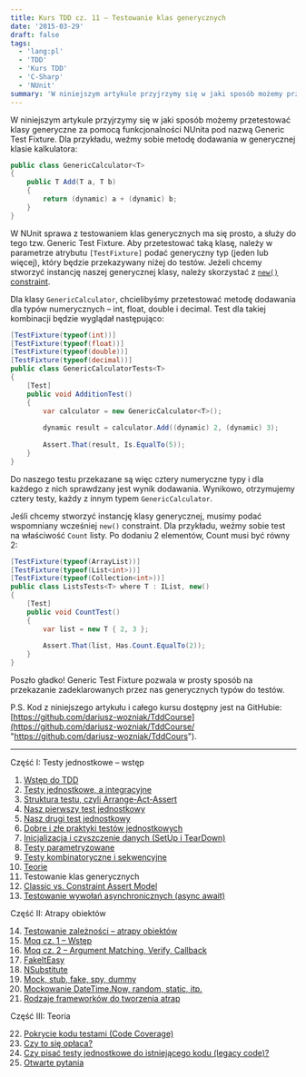 ```yaml
---
title: Kurs TDD cz. 11 — Testowanie klas generycznych
date: '2015-03-29'
draft: false
tags:
  - 'lang:pl'
  - 'TDD'
  - 'Kurs TDD'
  - 'C-Sharp'
  - 'NUnit'
summary: 'W niniejszym artykule przyjrzymy się w jaki sposób możemy przetestować klasy generyczne za pomocą funkcjonalności NUnita pod nazwą Generic Test Fixture.'
---
```


W niniejszym artykule przyjrzymy się w jaki sposób możemy przetestować klasy generyczne za pomocą funkcjonalności NUnita pod nazwą Generic Test Fixture. Dla przykładu, weźmy sobie metodę dodawania w generycznej klasie kalkulatora: 

```csharp
public class GenericCalculator<T>
{
    public T Add(T a, T b)
    {
        return (dynamic) a + (dynamic) b;
    }
}
```

 W NUnit sprawa z testowaniem klas generycznych ma się prosto, a służy do tego tzw. Generic Test Fixture. Aby przetestować taką klasę, należy w parametrze atrybutu `[TestFixture]` podać generyczny typ (jeden lub więcej), który będzie przekazywany niżej do testów. Jeżeli chcemy stworzyć instancję naszej generycznej klasy, należy skorzystać z [`new()` constraint](https://msdn.microsoft.com/en-us/library/sd2w2ew5%28v=vs.140%29.aspx "new() constraint").
 
 Dla klasy `GenericCalculator`, chcielibyśmy przetestować metodę dodawania dla typów numerycznych – int, float, double i decimal. Test dla takiej kombinacji będzie wyglądał następująco: 

```csharp
[TestFixture(typeof(int))]
[TestFixture(typeof(float))]
[TestFixture(typeof(double))]
[TestFixture(typeof(decimal))]
public class GenericCalculatorTests<T>
{
    [Test]
    public void AdditionTest()
    {
        var calculator = new GenericCalculator<T>();
 
        dynamic result = calculator.Add((dynamic) 2, (dynamic) 3);
 
        Assert.That(result, Is.EqualTo(5));
    }
}
```

 Do naszego testu przekazane są więc cztery numeryczne typy i dla każdego z nich sprawdzany jest wynik dodawania. Wynikowo, otrzymujemy cztery testy, każdy z innym typem `GenericCalculator`.
 
 Jeśli chcemy stworzyć instancję klasy generycznej, musimy podać wspomniany wcześniej `new()` constraint. Dla przykładu, weźmy sobie test na właściwość `Count` listy. Po dodaniu 2 elementów, Count musi być równy 2: 

```csharp
[TestFixture(typeof(ArrayList))]
[TestFixture(typeof(List<int>))]
[TestFixture(typeof(Collection<int>))]
public class ListsTests<T> where T : IList, new()
{
    [Test]
    public void CountTest()
    {
        var list = new T { 2, 3 };
 
        Assert.That(list, Has.Count.EqualTo(2));
    }
}
```

 Poszło gładko! Generic Test Fixture pozwala w prosty sposób na przekazanie zadeklarowanych przez nas generycznych typów do testów.
 
 P.S. Kod z niniejszego artykułu i całego kursu dostępny jest na GitHubie: [https://github.com/dariusz-wozniak/TddCourse](https://github.com/dariusz-wozniak/TddCourse/ "https://github.com/dariusz-wozniak/TddCours").


----


Część I: Testy jednostkowe – wstęp

1. [Wstęp do TDD](/posts/kurs-tdd-1-wstep/)
2. [Testy jednostkowe, a integracyjne](/posts/kurs-tdd-2-testy-jednostkowe-a-testy-integracyjne/)
3. [Struktura testu, czyli Arrange-Act-Assert](/posts/kurs-tdd-3-struktura-test-czyli-arrange-act-assert)
4. [Nasz pierwszy test jednostkowy](/posts/kurs-tdd-4-nasz-pierwszy-test-jednostkowy)
5. [Nasz drugi test jednostkowy](/posts/kurs-tdd-5-nasz-drugi-test-jednostkowy)
6. [Dobre i złe praktyki testów jednostkowych](/posts/kurs-tdd-6-dobre-i-zle-praktyki-testow-jednostkowych)
7. [Inicjalizacja i czyszczenie danych (SetUp i TearDown)](/posts/kurs-tdd-7-inicjalizacja-i-czyszczenie-danych-setup-i-teardown/)
8. [Testy parametryzowane](/posts/kurs-tdd-8-testy-parametryzowane)
9. [Testy kombinatoryczne i sekwencyjne](/posts/kurs-tdd-9-testy-kombinatoryczne-i-sekwencyjne)
10. [Teorie](/posts/kurs-tdd-10-teorie)
11. Testowanie klas generycznych
12. [Classic vs. Constraint Assert Model](/posts/kurs-tdd-12-classic-vs-constraint-assert-model)
13. [Testowanie wywołań asynchronicznych (async await)](/posts/kurs-tdd-13-testowanie-wywolan-asynchronicznych-async-await)


Część II: Atrapy obiektów

14. [Testowanie zależności – atrapy obiektów](/posts/kurs-tdd-14-testowanie-zaleznosci-atrapy-obiektow)
2. [Moq cz. 1 – Wstęp](/posts/kurs-tdd-15-wstep-do-moq)
3. [Moq cz. 2 – Argument Matching, Verify, Callback](/posts/kurs-tdd-16-zaawansowane-techniki-moq-argument-matching-verify-callback)
4. [FakeItEasy](/posts/kurs-tdd-17-fakeiteasy)
5. [NSubstitute](/posts/kurs-tdd-18-nsubstitute)
6. [Mock, stub, fake, spy, dummy](/posts/kurs-tdd-19-mock-stub-fake-spy-dummy)
7. [Mockowanie DateTime.Now, random, static, itp.](/posts/kurs-tdd-20-mockowanie-datetime-now-random-static-itp)
8. [Rodzaje frameworków do tworzenia atrap](/posts/kurs-tdd-21-rodzaje-frameworkow-do-tworzenia-atrap/)

Część III: Teoria

22. [Pokrycie kodu testami (Code Coverage)](/posts/kurs-tdd-22-pokrycie-kodu-testami-code-coverage/)
1. [Czy to się opłaca?](/posts/kurs-tdd-23-czy-to-sie-oplaca/)
1. [Czy pisać testy jednostkowe do istniejącego kodu (legacy code)?](/posts/kurs-tdd-24-czy-pisac-testy-jednostkowe-do-istniejacego-kodu-legacy-code/)
1. [Otwarte pytania](/posts/kurs-tdd-25-otwarte-pytania/)
